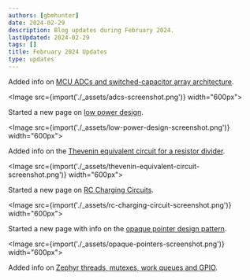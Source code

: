 ```yaml
---
authors: [gbmhunter]
date: 2024-02-29
description: Blog updates during February 2024.
lastUpdated: 2024-02-29
tags: []
title: February 2024 Updates
type: updates
---
```


Added info on [MCU ADCs and switched-capacitor array architecture](/electronics/components/analogue-to-digital-converters-adcs/).

<Image src={import('./_assets/adcs-screenshot.png')} width="600px"></Image>

Started a new page on [low power design](/electronics/low-power-design/).

<Image src={import('./_assets/low-power-design-screenshot.png')} width="600px"></Image>

Added info on the [Thevenin equivalent circuit for a resistor divider](/electronics/components/resistors/#thevenin-equivalent-circuit).

<Image src={import('./_assets/thevenin-equivalent-circuit-screenshot.png')} width="600px"></Image>

Started a new page on [RC Charging Circuits](/electronics/circuit-design/rc-charging-circuits/).

<Image src={import('./_assets/rc-charging-circuit-screenshot.png')} width="600px"></Image>

Started a new page with info on the [opaque pointer design pattern](/programming/design-patterns/opaque-pointers/).

<Image src={import('./_assets/opaque-pointers-screenshot.png')} width="600px"></Image>

Added info on [Zephyr threads, mutexes, work queues and GPIO](/programming/operating-systems/zephyr/).
